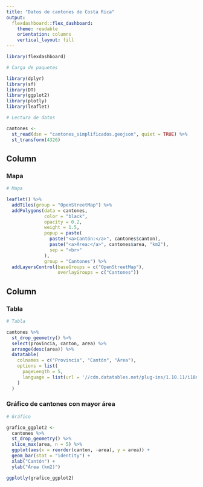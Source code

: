 ```yaml
---
title: "Datos de cantones de Costa Rica"
output: 
  flexdashboard::flex_dashboard:
    theme: readable
    orientation: columns
    vertical_layout: fill
---
```


```r
library(flexdashboard)
```

```r
# Carga de paquetes

library(dplyr)
library(sf)
library(DT)
library(ggplot2)
library(plotly)
library(leaflet)
```

```r
# Lectura de datos

cantones <-
  st_read(dsn = "cantones_simplificados.geojson", quiet = TRUE) %>%
  st_transform(4326)
```


Column {data-width=650}
-----------------------------------------------------------------------

### Mapa

```r
# Mapa

leaflet() %>%
  addTiles(group = "OpenStreetMap") %>%
  addPolygons(data = cantones,
              color = "black",
              opacity = 0.2,
              weight = 1.5,
              popup = paste(
                paste("<a>Cantón:</a>", cantones$canton),
                paste("<a>Área:</a>", cantones$area, "km2"),
                sep = "<br>"
              ),
              group = "Cantones") %>%
  addLayersControl(baseGroups = c("OpenStreetMap"),
                   overlayGroups = c("Cantones"))
```

Column {data-width=350}
-----------------------------------------------------------------------

### Tabla

```r
# Tabla

cantones %>%
  st_drop_geometry() %>%
  select(provincia, canton, area) %>%
  arrange(desc(area)) %>%
  datatable(
    colnames = c("Provincia", "Cantón", "Área"),
    options = list(
      pageLength = 5,
      language = list(url = '//cdn.datatables.net/plug-ins/1.10.11/i18n/Spanish.json')
    )
  )
```

### Gráfico de cantones con mayor área

```r
# Gráfico

grafico_ggplot2 <-
  cantones %>%
  st_drop_geometry() %>%
  slice_max(area, n = 5) %>%
  ggplot(aes(x = reorder(canton, -area), y = area)) +
  geom_bar(stat = "identity") +
  xlab("Cantón") +
  ylab("Área (km2)")

ggplotly(grafico_ggplot2)
```

